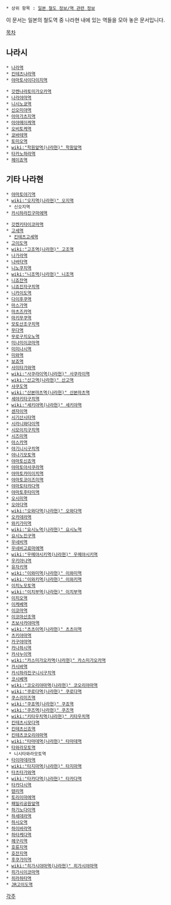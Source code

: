  * 상위 항목 : [[일본 철도 정보/역 관련 정보]]

이 문서는 일본의 철도역 중 나라현 내에 있는 역들을 모아 놓은 문서입니다.

[[목차]]
== 나라시 ==
 * [[나라역]]
 * [[킨테츠나라역]]
 * [[야마토사이다이지역]]

 * [[갓켄나라토미가오카역]]
 * [[나라야마역]]
 * [[니시노쿄역]]
 * [[신오미야역]]
 * [[아마가츠지역]]
 * [[아야메이케역]]
 * [[오비토케역]]
 * [[쿄바테역]]
 * [[토미오역]]
 * [[wiki:"학원앞역(나라현)" 학원앞역]]
 * [[타카노하라역]]
 * [[헤이죠역]]

== 기타 나라현 ==
 * [[야마토야기역]]
 * [[wiki:"오지역(나라현)" 오지역]]
  * 신오지역
 * [[카시하라진구마에역]]

 * [[갓켄키타이코마역]]
 * [[고세역]]
  * [[킨테츠고세역]]
 * [[고이도역]]
 * [[wiki:"고조역(나라현)" 고조역]]
 * [[나가라역]]
 * [[나바타역]]
 * [[니노쿠치역]]
 * [[wiki:"니조역(나라현)" 니조역]]
 * [[니죠잔역]]
 * [[니죠진자구치역]]
 * [[니카이도역]]
 * [[다이후쿠역]]
 * [[마스가역]]
 * [[마츠즈카역]]
 * [[마키무쿠역]]
 * [[모토산조구치역]]
 * [[무다역]]
 * [[무로구치오노역]]
 * [[미나미이코마역]]
 * [[미미나시역]]
 * [[미와역]]
 * [[보죠역]]
 * [[사미타가와역]]
 * [[wiki:"사쿠라이역(나라현)" 사쿠라이역]]
 * [[wiki:"산고역(나라현)" 산고역]]
 * [[샤쿠도역]]
 * [[wiki:"산본마츠역(나라현)" 산본마츠역]]
 * [[세야키타구치역]]
 * [[wiki:"세키야역(나라현)" 세키야역]]
 * [[센자이역]]
 * [[시기산시타역]]
 * [[시라니와다이역]]
 * [[시모이치구치역]]
 * [[시즈미역]]
 * [[아스카역]]
 * [[야기니시구치역]]
 * [[야나기모토역]]
 * [[야마토신죠역]]
 * [[야마토아사쿠라역]]
 * [[야마토카미이치역]]
 * [[야마토코이즈미역]]
 * [[야마토타카다역]]
 * [[야마토후타미역]]
 * [[오시미역]]
 * [[오아다역]]
 * [[wiki:"오와다역(나라현)" 오와다역]]
 * [[오카데라역]]
 * [[와키가미역]]
 * [[wiki:"요시노역(나라현)" 요시노역]]
 * [[요시노진구역]]
 * [[우네비역]]
 * [[우네비고료마에역]]
 * [[wiki:"우메야시키역(나라현)" 우메야시키역]]
 * [[우키아나역]]
 * [[유자키역]]
 * [[wiki:"이와미역(나라현)" 이와미역]]
 * [[wiki:"이와키역(나라현)" 이와키역]]
 * [[이치노모토역]]
 * [[wiki:"이치부역(나라현)" 이치부역]]
 * [[이치오역]]
 * [[이케베역]]
 * [[이코마역]]
 * [[이코마산조역]]
 * [[츠보사카야마역]]
 * [[wiki:"츠츠이역(나라현)" 츠츠이역]]
 * [[츠키야마역]]
 * [[카구야마역]]
 * [[카나하시역]]
 * [[카사누이역]]
 * [[wiki:"카스미가오카역(나라현)" 카스미가오카역]]
 * [[카시바역]]
 * [[카시하라진구니시구치역]]
 * [[코시베역]]
 * [[wiki:"코오리야마역(나라현)" 코오리야마역]]
 * [[wiki:"쿠로다역(나라현)" 쿠로다역]]
 * [[쿠스리미즈역]]
 * [[wiki:"쿠죠역(나라현)" 쿠죠역]]
 * [[wiki:"쿠즈역(나라현)" 쿠즈역]]
 * [[wiki:"키타우치역(나라현)" 키타우치역]]
 * [[킨테츠시모다역]]
 * [[킨테츠신죠역]]
 * [[킨테츠코오리야마역]]
 * [[wiki:"타마데역(나라현)" 타마데역]]
 * [[타와라모토역]]
  * 니시타와라모토역
 * [[타이마데라역]]
 * [[wiki:"타지마역(나라현)" 타지마역]]
 * [[타츠타가와역]]
 * [[wiki:"타카다역(나라현)" 타카다역]]
 * [[타카다시역]]
 * [[텐리역]]
 * [[토리이마에역]]
 * [[패밀리공원앞역]]
 * [[하기노다이역]]
 * [[하세데라역]]
 * [[하시오역]]
 * [[하이바라역]]
 * [[하타케다역]]
 * [[헤구리역]]
 * [[호류지역]]
 * [[호잔지역]]
 * [[후쿠가미역]]
 * [[wiki:"히가시야마역(나라현)" 히가시야마역]]
 * [[히가시이코마역]]
 * [[히라하타역]]
 * [[JR고이도역]]

[[각주]]
